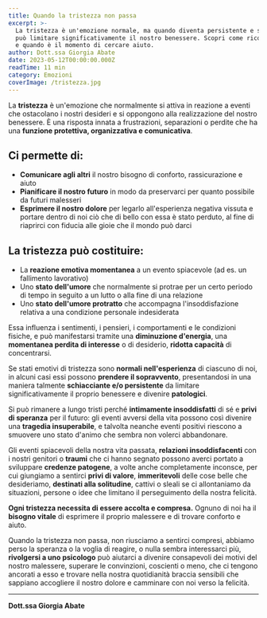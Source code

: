 ```yaml
---
title: Quando la tristezza non passa
excerpt: >-
  La tristezza è un'emozione normale, ma quando diventa persistente e schiacciante 
  può limitare significativamente il nostro benessere. Scopri come riconoscerla 
  e quando è il momento di cercare aiuto.
author: Dott.ssa Giorgia Abate
date: 2023-05-12T00:00:00.000Z
readTime: 11 min
category: Emozioni
coverImage: /tristezza.jpg
---
```


La **tristezza** è un'emozione che normalmente si attiva in reazione a eventi che ostacolano i nostri desideri e si oppongono alla realizzazione del nostro benessere. È una risposta innata a frustrazioni, separazioni o perdite che ha una **funzione protettiva, organizzativa e comunicativa**.

## Ci permette di:

- **Comunicare agli altri** il nostro bisogno di conforto, rassicurazione e aiuto
- **Pianificare il nostro futuro** in modo da preservarci per quanto possibile da futuri malesseri
- **Esprimere il nostro dolore** per legarlo all'esperienza negativa vissuta e portare dentro di noi ciò che di bello con essa è stato perduto, al fine di riaprirci con fiducia alle gioie che il mondo può darci

## La tristezza può costituire:

- La **reazione emotiva momentanea** a un evento spiacevole (ad es. un fallimento lavorativo)
- Uno **stato dell'umore** che normalmente si protrae per un certo periodo di tempo in seguito a un lutto o alla fine di una relazione
- Uno **stato dell'umore protratto** che accompagna l'insoddisfazione relativa a una condizione personale indesiderata

Essa influenza i sentimenti, i pensieri, i comportamenti e le condizioni fisiche, e può manifestarsi tramite una **diminuzione d'energia**, una **momentanea perdita di interesse** o di desiderio, **ridotta capacità** di concentrarsi.

Se stati emotivi di tristezza sono **normali nell'esperienza** di ciascuno di noi, in alcuni casi essi possono **prendere il sopravvento**, presentandosi in una maniera talmente **schiacciante e/o persistente** da limitare significativamente il proprio benessere e divenire **patologici**.

Si può rimanere a lungo tristi perché **intimamente insoddisfatti** di sé e **privi di speranza** per il futuro: gli eventi avversi della vita possono così divenire una **tragedia insuperabile**, e talvolta neanche eventi positivi riescono a smuovere uno stato d'animo che sembra non volerci abbandonare.

Gli eventi spiacevoli della nostra vita passata, **relazioni insoddisfacenti** con i nostri genitori o **traumi** che ci hanno segnato possono averci portato a sviluppare **credenze patogene**, a volte anche completamente inconsce, per cui giungiamo a sentirci **privi di valore**, **immeritevoli** delle cose belle che desideriamo, **destinati alla solitudine**, cattivi o sleali se ci allontaniamo da situazioni, persone o idee che limitano il perseguimento della nostra felicità.

**Ogni tristezza necessita di essere accolta e compresa.** Ognuno di noi ha il **bisogno vitale** di esprimere il proprio malessere e di trovare conforto e aiuto.

Quando la tristezza non passa, non riusciamo a sentirci compresi, abbiamo perso la speranza o la voglia di reagire, o nulla sembra interessarci più, **rivolgersi a uno psicologo** può aiutarci a divenire consapevoli dei motivi del nostro malessere, superare le convinzioni, coscienti o meno, che ci tengono ancorati a esso e trovare nella nostra quotidianità braccia sensibili che sappiano accogliere il nostro dolore e camminare con noi verso la felicità.

---

**Dott.ssa Giorgia Abate**